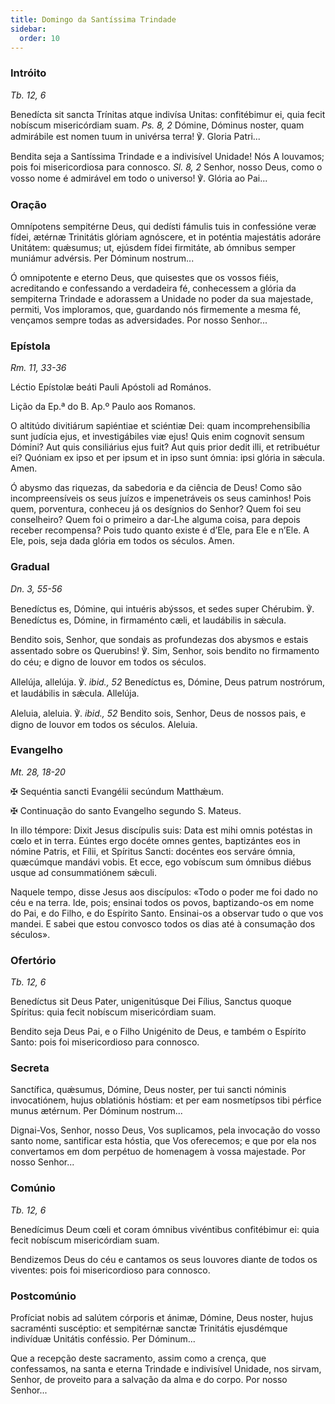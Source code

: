 ```yaml
---
title: Domingo da Santíssima Trindade
sidebar:
  order: 10
---
```


### Intróito

<em>Tb. 12, 6</em>

<div class="side-by-side not-content">

Benedícta sit sancta Trínitas atque indivísa Unitas: confitébimur ei, quia fecit nobíscum misericórdiam suam. <em>Ps. 8, 2</em> Dómine, Dóminus noster, quam admirábile est nomen tuum in univérsa terra! ℣. Gloria Patri...

Bendita seja a Santíssima Trindade e a indivisível Unidade! Nós A louvamos; pois foi misericordiosa para connosco. <em>Sl. 8, 2</em> Senhor, nosso Deus, como o vosso nome é admirável em todo o universo! ℣. Glória ao Pai...

</div>

### Oração

<div class="side-by-side not-content">

Omnípotens sempitérne Deus, qui dedísti fámulis tuis in confessióne veræ fídei, ætérnæ Trinitátis glóriam agnóscere, et in poténtia majestátis adoráre Unitátem: quǽsumus; ut, ejúsdem fídei firmitáte, ab ómnibus semper muniámur advérsis. Per Dóminum nostrum...

Ó omnipotente e eterno Deus, que quisestes que os vossos fiéis, acreditando e confessando a verdadeira fé, conhecessem a glória da sempiterna Trindade e adorassem a Unidade no poder da sua majestade, permiti, Vos imploramos, que, guardando nós firmemente a mesma fé, vençamos sempre todas as adversidades. Por nosso Senhor...

</div>

### Epístola

<em>Rm. 11, 33-36</em>

<div class="side-by-side not-content">

Léctio Epístolæ beáti Pauli Apóstoli ad Romános.

Lição da Ep.ª do B. Ap.º Paulo aos Romanos.

O altitúdo divitiárum sapiéntiae et sciéntiæ Dei: quam incomprehensibília sunt judícia ejus, et investigábiles viæ ejus! Quis enim cognovit sensum Dómini? Aut quis consiliárius ejus fuit? Aut quis prior dedit illi, et retribuétur ei? Quóniam ex ipso et per ipsum et in ipso sunt ómnia: ipsi glória in sǽcula. Amen.

Ó abysmo das riquezas, da sabedoria e da ciência de Deus! Como são incompreensíveis os seus juízos e impenetráveis os seus caminhos! Pois quem, porventura, conheceu já os desígnios do Senhor? Quem foi seu conselheiro? Quem foi o primeiro a dar-Lhe alguma coisa, para depois receber recompensa? Pois tudo quanto existe é d’Ele, para Ele e n’Ele. A Ele, pois, seja dada glória em todos os séculos. Amen.

</div>

### Gradual

<em>Dn. 3, 55-56</em>

<div class="side-by-side not-content">

Benedíctus es, Dómine, qui intuéris abýssos, et sedes super Chérubim. ℣. Benedíctus es, Dómine, in firmaménto cæli, et laudábilis in sǽcula.

Bendito sois, Senhor, que sondais as profundezas dos abysmos e estais assentado sobre os Querubins! ℣. Sim, Senhor, sois bendito no firmamento do céu; e digno de louvor em todos os séculos.

Allelúja, allelúja. ℣. <em>ibid., 52</em> Benedíctus es, Dómine, Deus patrum nostrórum, et laudábilis in sǽcula. Allelúja.

Aleluia, aleluia. ℣. <em>ibid., 52</em> Bendito sois, Senhor, Deus de nossos pais, e digno de louvor em todos os séculos. Aleluia.

</div>

### Evangelho

<em>Mt. 28, 18-20</em>

<div class="side-by-side not-content">

<span class="cross text-red-500">✠</span> Sequéntia sancti Evangélii secúndum Matthǽum.

<span class="cross text-red-500">✠</span> Continuação do santo Evangelho segundo S. Mateus.

In illo témpore: Dixit Jesus discípulis suis: Data est mihi omnis potéstas in cœlo et in terra. Eúntes ergo docéte omnes gentes, baptizántes eos in nómine Patris, et Fílii, et Spíritus Sancti: docéntes eos serváre ómnia, quæcúmque mandávi vobis. Et ecce, ego vobíscum sum ómnibus diébus usque ad consummatiónem sǽculi.

Naquele tempo, disse Jesus aos discípulos: «Todo o poder me foi dado no céu e na terra. Ide, pois; ensinai todos os povos, baptizando-os em nome do Pai, e do Filho, e do Espírito Santo. Ensinai-os a observar tudo o que vos mandei. E sabei que estou convosco todos os dias até à consumação dos séculos».

</div>

### Ofertório

<em>Tb. 12, 6</em>

<div class="side-by-side not-content">

Benedíctus sit Deus Pater, unigenitúsque Dei Fílius, Sanctus quoque Spíritus: quia fecit nobíscum misericórdiam suam.

Bendito seja Deus Pai, e o Filho Unigénito de Deus, e também o Espírito Santo: pois foi misericordioso para connosco.

</div>

### Secreta

<div class="side-by-side not-content">

Sanctífica, quǽsumus, Dómine, Deus noster, per tui sancti nóminis invocatiónem, hujus oblatiónis hóstiam: et per eam nosmetípsos tibi pérfice munus ætérnum. Per Dóminum nostrum...

Dignai-Vos, Senhor, nosso Deus, Vos suplicamos, pela invocação do vosso santo nome, santificar esta hóstia, que Vos oferecemos; e que por ela nos convertamos em dom perpétuo de homenagem à vossa majestade. Por nosso Senhor...

</div>

### Comúnio

<em>Tb. 12, 6</em>

<div class="side-by-side not-content">

Benedícimus Deum cœli et coram ómnibus vivéntibus confitébimur ei: quia fecit nobíscum misericórdiam suam.

Bendizemos Deus do céu e cantamos os seus louvores diante de todos os viventes: pois foi misericordioso para connosco.

</div>

### Postcomúnio

<div class="side-by-side not-content">

Profíciat nobis ad salútem córporis et ánimæ, Dómine, Deus noster, hujus sacraménti suscéptio: et sempitérnæ sanctæ Trinitátis ejusdémque indivíduæ Unitátis conféssio. Per Dóminum...

Que a recepção deste sacramento, assim como a crença, que confessamos, na santa e eterna Trindade e indivisível Unidade, nos sirvam, Senhor, de proveito para a salvação da alma e do corpo. Por nosso Senhor...

</div>

